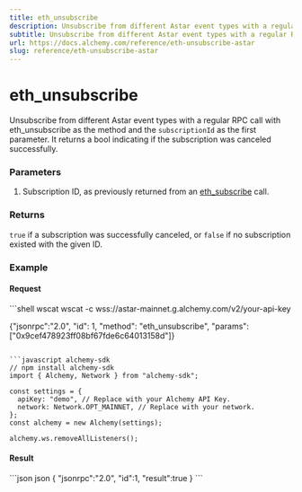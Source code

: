```yaml
---
title: eth_unsubscribe
description: Unsubscribe from different Astar event types with a regular RPC call with eth_unsubscribe as the method and the subscriptionId as the first parameter. It returns a bool indicating if the subscription was canceled successfully.
subtitle: Unsubscribe from different Astar event types with a regular RPC call with eth_unsubscribe as the method and the subscriptionId as the first parameter. It returns a bool indicating if the subscription was canceled successfully.
url: https://docs.alchemy.com/reference/eth-unsubscribe-astar
slug: reference/eth-unsubscribe-astar
---
```


# eth\_unsubscribe

Unsubscribe from different Astar event types with a regular RPC call with eth\_unsubscribe as the method and the `subscriptionId` as the first parameter. It returns a bool indicating if the subscription was canceled successfully.

### Parameters

1. Subscription ID, as previously returned from an [eth\_subscribe](/reference/eth-subscribe-astar) call.

### Returns

`true` if a subscription was successfully canceled, or `false` if no subscription existed with the given ID.

### Example

#### Request

<CodeGroup>
  ```shell wscat
  wscat -c wss://astar-mainnet.g.alchemy.com/v2/your-api-key

  {"jsonrpc":"2.0", "id": 1, "method": "eth_unsubscribe", "params": ["0x9cef478923ff08bf67fde6c64013158d"]}
  ```

  ```javascript alchemy-sdk
  // npm install alchemy-sdk
  import { Alchemy, Network } from "alchemy-sdk";

  const settings = {
    apiKey: "demo", // Replace with your Alchemy API Key.
    network: Network.OPT_MAINNET, // Replace with your network.
  };
  const alchemy = new Alchemy(settings);

  alchemy.ws.removeAllListeners();
  ```
</CodeGroup>

#### Result

<CodeGroup>
  ```json json
  {
      "jsonrpc":"2.0",
      "id":1,
      "result":true
  }
  ```
</CodeGroup>

